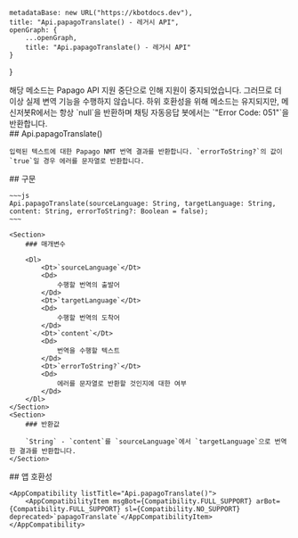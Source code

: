 
    metadataBase: new URL("https://kbotdocs.dev"),
    title: "Api.papagoTranslate() - 레거시 API",
    openGraph: {
        ...openGraph,
        title: "Api.papagoTranslate() - 레거시 API"
    }
}

<Section>
    <Noti type="deprecated">
        해당 메소드는 Papago API 지원 중단으로 인해 지원이 중지되었습니다. 그러므로 더 이상 실제 변역 기능을 수행하지 않습니다.
        하위 호환성을 위해 메소드는 유지되지만, 메신저봇R에서는 항상 `null`을 반환하며 채팅 자동응답 봇에서는 `"Error Code: 051"`을 반환합니다.
    </Noti>
</Section>
<Section>
    ## Api.papagoTranslate()

    입력된 텍스트에 대한 Papago NMT 번역 결과를 반환합니다. `errorToString?`의 값이 `true`일 경우 에러를 문자열로 반환합니다.
</Section>
<Section>
    ## 구문

    ~~~js
    Api.papagoTranslate(sourceLanguage: String, targetLanguage: String, content: String, errorToString?: Boolean = false);
    ~~~

    <Section>
        ### 매개변수

        <Dl>
            <Dt>`sourceLanguage`</Dt>
            <Dd>
                수행할 번역의 출발어
            </Dd>
            <Dt>`targetLanguage`</Dt>
            <Dd>
                수행할 번역의 도착어
            </Dd>
            <Dt>`content`</Dt>
            <Dd>
                번역을 수행할 텍스트
            </Dd>
            <Dt>`errorToString?`</Dt>
            <Dd>
                에러를 문자열로 반환할 것인지에 대한 여부
            </Dd>
        </Dl>
    </Section>
    <Section>
        ### 반환값

        `String` - `content`를 `sourceLanguage`에서 `targetLanguage`으로 번역한 결과를 반환합니다.
    </Section>
</Section>
<Section>
    ## 앱 호환성

    <AppCompatibility listTitle="Api.papagoTranslate()">
        <AppCompatibilityItem msgBot={Compatibility.FULL_SUPPORT} arBot={Compatibility.FULL_SUPPORT} sl={Compatibility.NO_SUPPORT} deprecated>`papagoTranslate`</AppCompatibilityItem>
    </AppCompatibility>
</Section>